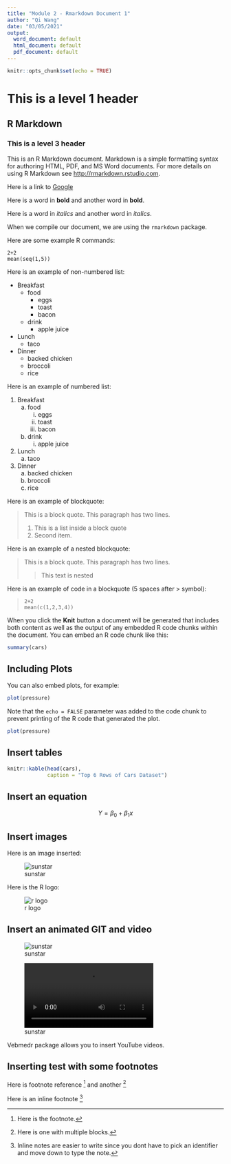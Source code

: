 ```yaml
---
title: "Module 2 - Rmarkdown Document 1"
author: "Qi Wang"
date: "03/05/2021"
output:
  word_document: default
  html_document: default
  pdf_document: default
---
```


```r
knitr::opts_chunk$set(echo = TRUE)
```
# This is a level 1 header

## R Markdown

### This is a level 3 header

This is an R Markdown document. Markdown is a simple formatting syntax for authoring HTML, PDF, and MS Word documents. For more details on using R Markdown see <http://rmarkdown.rstudio.com>.

Here is a link to [Google](http://google.com)

Here is a word in **bold** and another word in __bold__.

Here is a word in *italics* and another word in _italics_.

When we compile our document, we are using the `rmarkdown` package.

Here are some example R commands:
```
2+2
mean(seq(1,5))
```

Here is an example of non-numbered list:

* Breakfast
    - food
        + eggs
        + toast
        + bacon
    - drink
        + apple juice
* Lunch 
    - taco
* Dinner
    - backed chicken
    - broccoli
    - rice

Here is an example of numbered list: 

1. Breakfast
    a. food
        i. eggs
        ii. toast
        ii. bacon
    b. drink
        i. apple juice
2. Lunch 
    a. taco
3. Dinner
    a. backed chicken
    b. broccoli
    c. rice

Here is an example of blockquote:

> This is a block quote. This
> paragraph has two lines.
>
> 1. This is a list inside a block quote
> 2. Second item.

Here is an example of a nested blockquote:

> This is a block quote. This
> paragraph has two lines.
>
> > This text is nested

Here is an example of code in a blockquote (5 spaces after > symbol):

>     2+2
>     mean(c(1,2,3,4))

When you click the **Knit** button a document will be generated that includes both content as well as the output of any embedded R code chunks within the document. You can embed an R code chunk like this:

```r
summary(cars)
```

## Including Plots

You can also embed plots, for example:

```r
plot(pressure)
```

Note that the `echo = FALSE` parameter was added to the code chunk to prevent printing of the R code that generated the plot.

```r
plot(pressure)
```

## Insert tables
```r
knitr::kable(head(cars), 
             caption = "Top 6 Rows of Cars Dataset")
```

## Insert an equation
$$Y = \beta_0 + \beta_1x$$


## Insert images

Here is an image inserted:

![sunstar](sunstar.png)

Here is the R logo:

![r logo](https://www.r-project.org/logo/Rlogo.svg)

## Insert an animated GIT and video

![sunstar](sunstar/sunstar.gif)

![sunstar](sunstar/sunstar.mp4)

Vebmedr package allows you to insert YouTube videos. 


## Inserting test with some footnotes

Here is footnote reference [^1] and another [^longnote]

Here is an inline footnote ^[Inline notes are easier to write since you dont have to pick an identifier and move down to type the note.]

[^1]: Here is the footnote.
[^longnote]: Here is one with multiple blocks.